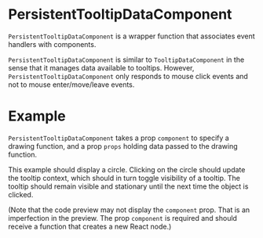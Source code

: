 
# PersistentTooltipDataComponent

<Meta of={PersistentTooltipDataComponentStories} />

`PersistentTooltipDataComponent` is a wrapper function that associates event handlers with components.

`PersistentTooltipDataComponent` is similar to `TooltipDataComponent` in the sense that it manages data available to tooltips.
However, `PersistentTooltipDataComponent` only responds to mouse click events and not to mouse enter/move/leave events.

<ArgTypes of={PersistentTooltipDataComponentStories} />

# Example

`PersistentTooltipDataComponent` takes a prop `component` to specify a drawing function,
and a prop `props` holding data passed to the drawing function.

<Canvas of={PersistentTooltipDataComponentStories.Example} />

This example should display a circle.
Clicking on the circle should update the tooltip context, which should in turn toggle visibility of a tooltip.
The tooltip should remain visible and stationary until the next time the object is clicked.

(Note that the code preview may not display the `component` prop.
That is an imperfection in the preview.
The prop `component` is required and should receive a function that creates a new React node.)
